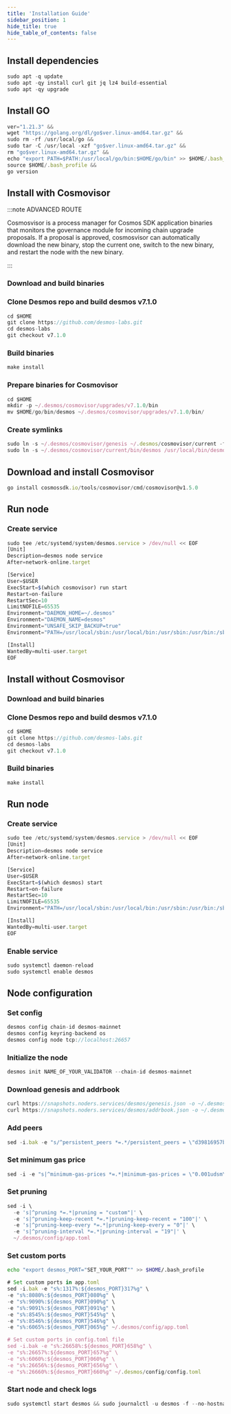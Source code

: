 ```yaml
---
title: 'Installation Guide'
sidebar_position: 1
hide_title: true
hide_table_of_contents: false
---
```



<PageTitle
  iconUrl="img/desmos-icon.svg"
  title="Desmos Installation Guide"
  chainId="desmos-mainnet"
  version="v7.1.0"
/>

## Install dependencies

```js
sudo apt -q update
sudo apt -qy install curl git jq lz4 build-essential
sudo apt -qy upgrade
```

## Install GO

```js
ver="1.21.3" &&
wget "https://golang.org/dl/go$ver.linux-amd64.tar.gz" &&
sudo rm -rf /usr/local/go &&
sudo tar -C /usr/local -xzf "go$ver.linux-amd64.tar.gz" &&
rm "go$ver.linux-amd64.tar.gz" &&
echo "export PATH=$PATH:/usr/local/go/bin:$HOME/go/bin" >> $HOME/.bash_profile &&
source $HOME/.bash_profile &&
go version
```

## Install with Cosmovisor

:::note ADVANCED ROUTE

Cosmosvisor is a process manager for Cosmos SDK application binaries that monitors the governance module for incoming chain upgrade proposals. If a proposal is approved, cosmosvisor can automatically download the new binary, stop the current one, switch to the new binary, and restart the node with the new binary.

:::

### Download and build binaries

### Clone Desmos repo and build desmos v7.1.0

```js
cd $HOME
git clone https://github.com/desmos-labs.git
cd desmos-labs
git checkout v7.1.0
```

### Build binaries

```js
make install
```

### Prepare binaries for Cosmovisor

```js
cd $HOME
mkdir -p ~/.desmos/cosmovisor/upgrades/v7.1.0/bin
mv $HOME/go/bin/desmos ~/.desmos/cosmovisor/upgrades/v7.1.0/bin/
```

### Create symlinks

```js
sudo ln -s ~/.desmos/cosmovisor/genesis ~/.desmos/cosmovisor/current -f
sudo ln -s ~/.desmos/cosmovisor/current/bin/desmos /usr/local/bin/desmos -f
```

## Download and install Cosmovisor

```js
go install cosmossdk.io/tools/cosmovisor/cmd/cosmovisor@v1.5.0
```

## Run node

### Create service

```js
sudo tee /etc/systemd/system/desmos.service > /dev/null << EOF
[Unit]
Description=desmos node service
After=network-online.target

[Service]
User=$USER
ExecStart=$(which cosmovisor) run start
Restart=on-failure
RestartSec=10
LimitNOFILE=65535
Environment="DAEMON_HOME=~/.desmos"
Environment="DAEMON_NAME=desmos"
Environment="UNSAFE_SKIP_BACKUP=true"
Environment="PATH=/usr/local/sbin:/usr/local/bin:/usr/sbin:/usr/bin:/sbin:/bin:/usr/games:/usr/local/games:/snap/bin:~/.desmos/cosmovisor/current/bin"

[Install]
WantedBy=multi-user.target
EOF
```

## Install without Cosmovisor

### Download and build binaries

### Clone Desmos repo and build desmos v7.1.0

```js
cd $HOME
git clone https://github.com/desmos-labs.git
cd desmos-labs
git checkout v7.1.0
```

### Build binaries

```js
make install
```

## Run node

### Create service

```js
sudo tee /etc/systemd/system/desmos.service > /dev/null << EOF
[Unit]
Description=desmos node service
After=network-online.target

[Service]
User=$USER
ExecStart=$(which desmos) start
Restart=on-failure
RestartSec=10
LimitNOFILE=65535
Environment="PATH=/usr/local/sbin:/usr/local/bin:/usr/sbin:/usr/bin:/sbin:/bin:/usr/games:/usr/local/games:/snap/bin"

[Install]
WantedBy=multi-user.target
EOF
```

### Enable service

```js
sudo systemctl daemon-reload
sudo systemctl enable desmos
```

## Node configuration

### Set config

```js
desmos config chain-id desmos-mainnet
desmos config keyring-backend os
desmos config node tcp://localhost:26657
```

### Initialize the node

```js
desmos init NAME_OF_YOUR_VALIDATOR --chain-id desmos-mainnet
```

### Download genesis and addrbook

```js
curl https://snapshots.noders.services/desmos/genesis.json -o ~/.desmos/config/genesis.json
curl https://snapshots.noders.services/desmos/addrbook.json -o ~/.desmos/config/addrbook.json
```

### Add peers

```js
sed -i.bak -e "s/^persistent_peers *=.*/persistent_peers = \"d39816957bb0c94cc21bbf1ed2965f0d53661496@desmos-rpc.noders.services:16256\"/" ~/.desmos/config/config.toml
```

### Set minimum gas price

```js
sed -i -e "s|^minimum-gas-prices *=.*|minimum-gas-prices = \"0.001udsm\"|" ~/.desmos/config/app.toml
```

### Set pruning

```js
sed -i \
  -e 's|^pruning *=.*|pruning = "custom"|' \
  -e 's|^pruning-keep-recent *=.*|pruning-keep-recent = "100"|' \
  -e 's|^pruning-keep-every *=.*|pruning-keep-every = "0"|' \
  -e 's|^pruning-interval *=.*|pruning-interval = "19"|' \
  ~/.desmos/config/app.toml
```

### Set custom ports

```bash
echo "export desmos_PORT="SET_YOUR_PORT"" >> $HOME/.bash_profile
```

```js
# Set custom ports in app.toml
sed -i.bak -e "s%:1317%:${desmos_PORT}317%g" \
-e "s%:8080%:${desmos_PORT}080%g" \
-e "s%:9090%:${desmos_PORT}090%g" \
-e "s%:9091%:${desmos_PORT}091%g" \
-e "s%:8545%:${desmos_PORT}545%g" \
-e "s%:8546%:${desmos_PORT}546%g" \
-e "s%:6065%:${desmos_PORT}065%g" ~/.desmos/config/app.toml

# Set custom ports in config.toml file
sed -i.bak -e "s%:26658%:${desmos_PORT}658%g" \
-e "s%:26657%:${desmos_PORT}657%g" \
-e "s%:6060%:${desmos_PORT}060%g" \
-e "s%:26656%:${desmos_PORT}656%g" \
-e "s%:26660%:${desmos_PORT}660%g" ~/.desmos/config/config.toml
```

### Start node and check logs

```js
sudo systemctl start desmos && sudo journalctl -u desmos -f --no-hostname -o cat
```
